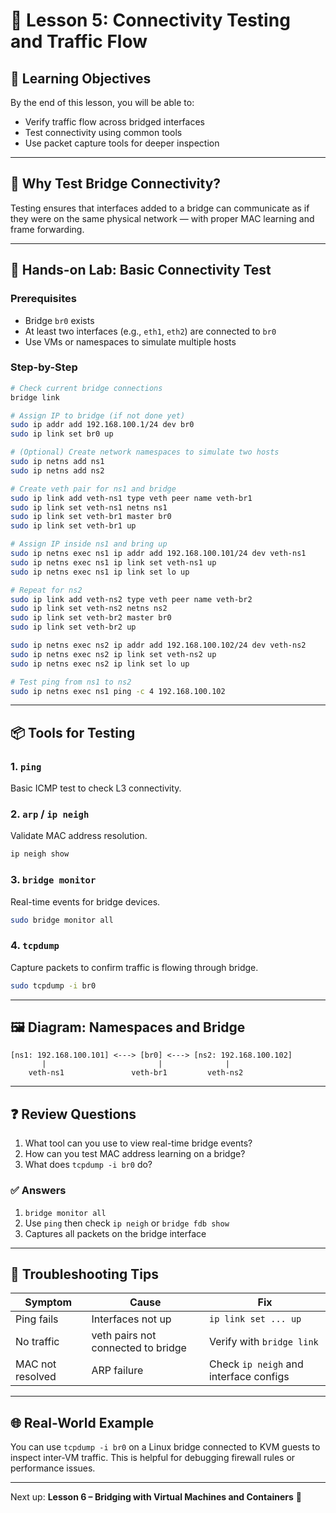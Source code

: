 # 🧠 Lesson 5: Connectivity Testing and Traffic Flow

## 🎯 Learning Objectives

By the end of this lesson, you will be able to:

- Verify traffic flow across bridged interfaces
- Test connectivity using common tools
- Use packet capture tools for deeper inspection

---

## 🔎 Why Test Bridge Connectivity?

Testing ensures that interfaces added to a bridge can communicate as if they were on the same physical network — with proper MAC learning and frame forwarding.

---

## 🧪 Hands-on Lab: Basic Connectivity Test

### Prerequisites

- Bridge `br0` exists
- At least two interfaces (e.g., `eth1`, `eth2`) are connected to `br0`
- Use VMs or namespaces to simulate multiple hosts

### Step-by-Step

```bash
# Check current bridge connections
bridge link

# Assign IP to bridge (if not done yet)
sudo ip addr add 192.168.100.1/24 dev br0
sudo ip link set br0 up

# (Optional) Create network namespaces to simulate two hosts
sudo ip netns add ns1
sudo ip netns add ns2

# Create veth pair for ns1 and bridge
sudo ip link add veth-ns1 type veth peer name veth-br1
sudo ip link set veth-ns1 netns ns1
sudo ip link set veth-br1 master br0
sudo ip link set veth-br1 up

# Assign IP inside ns1 and bring up
sudo ip netns exec ns1 ip addr add 192.168.100.101/24 dev veth-ns1
sudo ip netns exec ns1 ip link set veth-ns1 up
sudo ip netns exec ns1 ip link set lo up

# Repeat for ns2
sudo ip link add veth-ns2 type veth peer name veth-br2
sudo ip link set veth-ns2 netns ns2
sudo ip link set veth-br2 master br0
sudo ip link set veth-br2 up

sudo ip netns exec ns2 ip addr add 192.168.100.102/24 dev veth-ns2
sudo ip netns exec ns2 ip link set veth-ns2 up
sudo ip netns exec ns2 ip link set lo up

# Test ping from ns1 to ns2
sudo ip netns exec ns1 ping -c 4 192.168.100.102
```

---

## 📦 Tools for Testing

### 1. `ping`

Basic ICMP test to check L3 connectivity.

### 2. `arp` / `ip neigh`

Validate MAC address resolution.

```bash
ip neigh show
```

### 3. `bridge monitor`

Real-time events for bridge devices.

```bash
sudo bridge monitor all
```

### 4. `tcpdump`

Capture packets to confirm traffic is flowing through bridge.

```bash
sudo tcpdump -i br0
```

---

## 🖼️ Diagram: Namespaces and Bridge

```
[ns1: 192.168.100.101] <---> [br0] <---> [ns2: 192.168.100.102]
       |                         |              |
    veth-ns1               veth-br1         veth-ns2
```

---

## ❓ Review Questions

1. What tool can you use to view real-time bridge events?
2. How can you test MAC address learning on a bridge?
3. What does `tcpdump -i br0` do?

### ✅ Answers

1. `bridge monitor all`
2. Use `ping` then check `ip neigh` or `bridge fdb show`
3. Captures all packets on the bridge interface

---

## 🧯 Troubleshooting Tips

| Symptom | Cause | Fix |
|--------|--------|-----|
| Ping fails | Interfaces not up | `ip link set ... up` |
| No traffic | veth pairs not connected to bridge | Verify with `bridge link` |
| MAC not resolved | ARP failure | Check `ip neigh` and interface configs |

---

## 🌐 Real-World Example

You can use `tcpdump -i br0` on a Linux bridge connected to KVM guests to inspect inter-VM traffic. This is helpful for debugging firewall rules or performance issues.

---

Next up: **Lesson 6 – Bridging with Virtual Machines and Containers** 🧱
